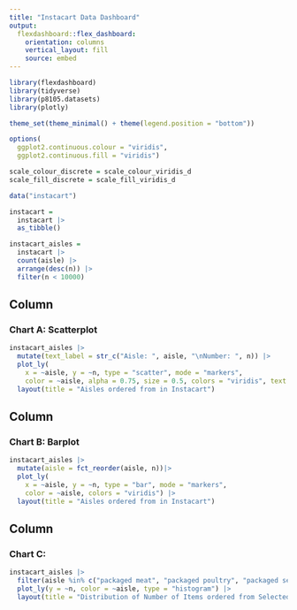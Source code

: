 ```yaml
---
title: "Instacart Data Dashboard"
output: 
  flexdashboard::flex_dashboard:
    orientation: columns
    vertical_layout: fill
    source: embed
---
```


```r
library(flexdashboard)
library(tidyverse)
library(p8105.datasets)
library(plotly)

theme_set(theme_minimal() + theme(legend.position = "bottom"))

options(
  ggplot2.continuous.colour = "viridis",
  ggplot2.continuous.fill = "viridis")

scale_colour_discrete = scale_colour_viridis_d
scale_fill_discrete = scale_fill_viridis_d
```

```r
data("instacart")

instacart = 
  instacart |> 
  as_tibble()

instacart_aisles = 
  instacart |> 
  count(aisle) |> 
  arrange(desc(n)) |> 
  filter(n < 10000)
```

Column {data-width=650}
-----------------------------------------------------------------------

### Chart A: Scatterplot

```r
instacart_aisles |> 
  mutate(text_label = str_c("Aisle: ", aisle, "\nNumber: ", n)) |> 
  plot_ly(
    x = ~aisle, y = ~n, type = "scatter", mode = "markers",
    color = ~aisle, alpha = 0.75, size = 0.5, colors = "viridis", text = ~text_label) |> 
  layout(title = "Aisles ordered from in Instacart")
```

Column {data-width=350}
-----------------------------------------------------------------------

### Chart B: Barplot

```r
instacart_aisles |> 
  mutate(aisle = fct_reorder(aisle, n))|> 
  plot_ly(
    x = ~aisle, y = ~n, type = "bar", mode = "markers",
    color = ~aisle, colors = "viridis") |> 
  layout(title = "Aisles ordered from in Instacart")
```

Column {data-width=350}
-----------------------------------------------------------------------

### Chart C: 

```r
instacart_aisles |> 
  filter(aisle %in% c("packaged meat", "packaged poultry", "packaged seafood")) |> 
  plot_ly(y = ~n, color = ~aisle, type = "histogram") |> 
  layout(title = "Distribution of Number of Items ordered from Selected Aisles")
```





